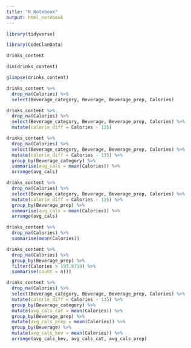 ```yaml
---
title: "R Notebook"
output: html_notebook
---
```


```r
library(tidyverse)
```

```r
library(CodeClanData)
```

```r
drinks_content
```

```r
dim(drinks_content)
```

```r
glimpse(drinks_content)
```

```r
drinks_content %>%
  drop_na(Calories) %>% 
  select(Beverage_category, Beverage, Beverage_prep, Calories)
```

```r
drinks_content %>%
  drop_na(Calories) %>% 
  select(Beverage_category, Beverage, Beverage_prep, Calories) %>% 
  mutate(calorie_diff = Calories - 135)
```

```r
drinks_content %>%
  drop_na(Calories) %>% 
  select(Beverage_category, Beverage, Beverage_prep, Calories) %>% 
  mutate(calorie_diff = Calories - 135) %>% 
  group_by(Beverage_category) %>% 
  summarise(avg_cals = mean(Calories)) %>% 
  arrange(avg_cals)
```

```r
drinks_content %>%
  drop_na(Calories) %>% 
  select(Beverage_category, Beverage, Beverage_prep, Calories) %>% 
  mutate(calorie_diff = Calories - 135) %>% 
  group_by(Beverage_prep) %>% 
  summarise(avg_cals = mean(Calories)) %>% 
  arrange(avg_cals)
```

```r
drinks_content %>% 
  drop_na(Calories) %>% 
  summarise(mean(Calories))
```

```r
drinks_content %>% 
  drop_na(Calories) %>%
  group_by(Beverage_prep) %>% 
  filter(Calories > 193.8719) %>% 
  summarise(count = n())
```

```r
drinks_content %>%
  drop_na(Calories) %>% 
  select(Beverage_category, Beverage, Beverage_prep, Calories) %>% 
  mutate(calorie_diff = Calories - 135) %>% 
  group_by(Beverage_category) %>% 
  mutate(avg_cals_cat = mean(Calories)) %>% 
  group_by(Beverage_prep) %>% 
  mutate(avg_cals_prep = mean(Calories)) %>%
  group_by(Beverage) %>% 
  mutate(avg_cals_bev = mean(Calories)) %>% 
  arrange(avg_cals_bev, avg_cals_cat, avg_cals_prep)
```

